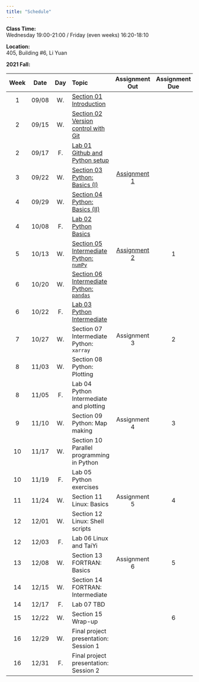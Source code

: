 ---
title: "Schedule"
---
**Class Time:**   
Wednesday 19:00-21:00 / Friday (even weeks) 16:20-18:10

**Location:**   
405, Building #6, Li Yuan  

**2021 Fall:**

|Week|Date |Day | Topic                                                                                         |Assignment Out|Assignment Due|
|:--:|:---:|:--:|:-----------------------------------------------------------------------------------------------|:------------:|:------------:|
|1   |09/08|W.  |[Section 01 Introduction](https://zhu-group.github.io/ese5023/Section_01.html)                  |              |              |
|2   |09/15|W.  |[Section 02 Version control with Git](https://zhu-group.github.io/ese5023/Section_02.html)      |              |              |
|2   |09/17|F.  |[Lab 01 Github and Python setup](https://zhu-group.github.io/ese5023/Lab_01.html)               |              |              |
|3   |09/22|W.  |[Section 03 Python: Basics (I)](https://zhu-group.github.io/ese5023/Section_03.html)            | [Assignment 1](https://zhu-group.github.io/ese5023/Assignment_01.html) |              |
|4   |09/29|W.  |[Section 04 Python: Basics (II)](https://zhu-group.github.io/ese5023/Section_04.html)           |              |              |
|4   |10/08|F.  |[Lab 02  Python Basics](https://zhu-group.github.io/ese5023/Lab_02.html)                        |              |              |
|5   |10/13|W.  |[Section 05 Intermediate Python: `numPy`](https://zhu-group.github.io/ese5023/Section_05.html)  | [Assignment 2](https://zhu-group.github.io/ese5023/Assignment_02.html) |     1        |
|6   |10/20|W.  |[Section 06 Intermediate Python: `pandas`](https://zhu-group.github.io/ese5023/Section_06.html) |              |              |
|6   |10/22|F.  |[Lab 03  Python Intermediate](https://zhu-group.github.io/ese5023/Lab_03.html)                  |              |              |
|7   |10/27|W.  |Section 07 Intermediate Python: `xarray`                                              | Assignment 3 |     2        |
|8   |11/03|W.  |Section 08 Python: Plotting                                                           |              |              |
|8   |11/05|F.  |Lab 04  Python Intermediate and plotting                                              |              |              |
|9   |11/10|W.  |Section 09 Python: Map making                                                         | Assignment 4 |     3        |
|10  |11/17|W.  |Section 10 Parallel programming in Python                                             |              |              |
|10  |11/19|F.  |Lab 05  Python exercises                                                              |              |              |
|11  |11/24|W.  |Section 11 Linux: Basics                                                              | Assignment 5 |     4        |
|12  |12/01|W.  |Section 12 Linux: Shell scripts                                                       |              |              |
|12  |12/03|F.  |Lab 06 Linux and TaiYi                                                                |              |              |
|13  |12/08|W.  |Section 13 FORTRAN: Basics                                                            | Assignment 6 |     5        |
|14  |12/15|W.  |Section 14 FORTRAN: Intermediate                                                      |              |              |
|14  |12/17|F.  |Lab 07 TBD                                                                            |              |              |
|15  |12/22|W.  |Section 15 Wrap-up                                                                    |              |     6        |
|16  |12/29|W.  |Final project presentation: Session 1                                                 |              |              |  
|16  |12/31|F.  |Final project presentation: Session 2                                                 |              |              |
